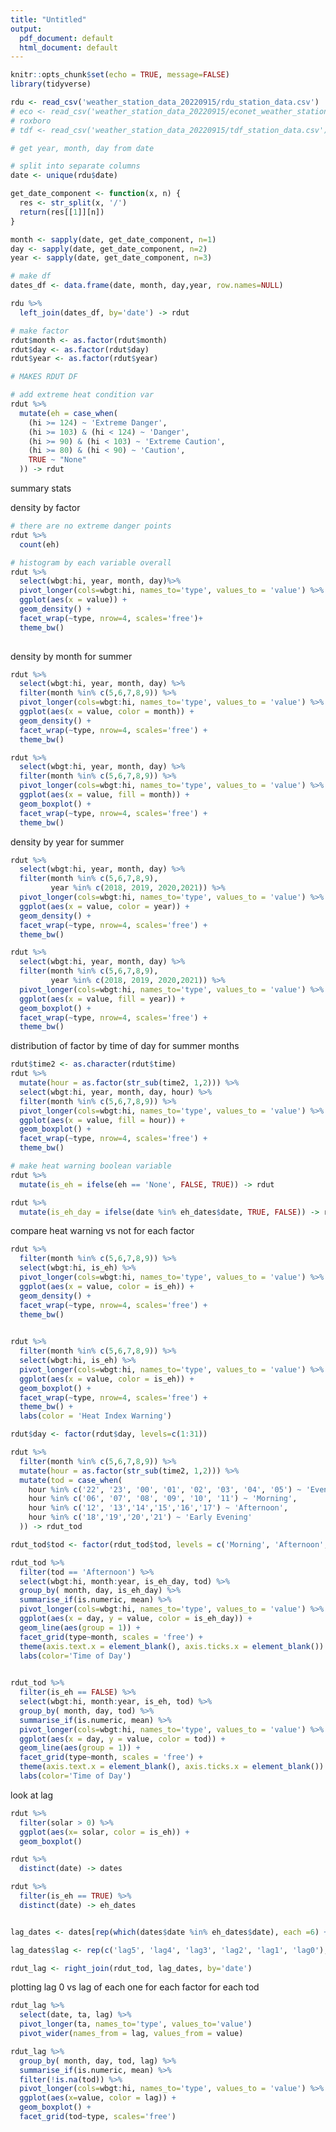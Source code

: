 ```yaml
---
title: "Untitled"
output:
  pdf_document: default
  html_document: default
---
```


```r
knitr::opts_chunk$set(echo = TRUE, message=FALSE)
library(tidyverse)
```

```r
rdu <- read_csv('weather_station_data_20220915/rdu_station_data.csv')
# eco <- read_csv('weather_station_data_20220915/econet_weather_station_data.csv')
# roxboro
# tdf <- read_csv('weather_station_data_20220915/tdf_station_data.csv') 
```

```r
# get year, month, day from date 

# split into separate columns
date <- unique(rdu$date)

get_date_component <- function(x, n) {
  res <- str_split(x, '/')
  return(res[[1]][n])
}

month <- sapply(date, get_date_component, n=1)
day <- sapply(date, get_date_component, n=2)
year <- sapply(date, get_date_component, n=3)

# make df 
dates_df <- data.frame(date, month, day,year, row.names=NULL)

rdu %>% 
  left_join(dates_df, by='date') -> rdut

# make factor
rdut$month <- as.factor(rdut$month)
rdut$day <- as.factor(rdut$day)
rdut$year <- as.factor(rdut$year)

# MAKES RDUT DF 
```

```r
# add extreme heat condition var 
rdut %>% 
  mutate(eh = case_when(
    (hi >= 124) ~ 'Extreme Danger',
    (hi >= 103) & (hi < 124) ~ 'Danger',
    (hi >= 90) & (hi < 103) ~ 'Extreme Caution',
    (hi >= 80) & (hi < 90) ~ 'Caution',
    TRUE ~ "None"
  )) -> rdut
```

summary stats 

density by factor 
```r
# there are no extreme danger points 
rdut %>% 
  count(eh)

# histogram by each variable overall 
rdut %>%
  select(wbgt:hi, year, month, day)%>%
  pivot_longer(cols=wbgt:hi, names_to='type', values_to = 'value') %>%
  ggplot(aes(x = value)) +
  geom_density() +
  facet_wrap(~type, nrow=4, scales='free')+ 
  theme_bw()
  
```

density by month for summer
```r
rdut %>%
  select(wbgt:hi, year, month, day) %>%
  filter(month %in% c(5,6,7,8,9)) %>%
  pivot_longer(cols=wbgt:hi, names_to='type', values_to = 'value') %>%
  ggplot(aes(x = value, color = month)) +
  geom_density() +
  facet_wrap(~type, nrow=4, scales='free') + 
  theme_bw()
```

```r
rdut %>%
  select(wbgt:hi, year, month, day) %>%
  filter(month %in% c(5,6,7,8,9)) %>%
  pivot_longer(cols=wbgt:hi, names_to='type', values_to = 'value') %>%
  ggplot(aes(x = value, fill = month)) +
  geom_boxplot() +
  facet_wrap(~type, nrow=4, scales='free') +
  theme_bw() 
```

density by year for summer 
```r
rdut %>%
  select(wbgt:hi, year, month, day) %>%
  filter(month %in% c(5,6,7,8,9),
         year %in% c(2018, 2019, 2020,2021)) %>%
  pivot_longer(cols=wbgt:hi, names_to='type', values_to = 'value') %>%
  ggplot(aes(x = value, color = year)) +
  geom_density() +
  facet_wrap(~type, nrow=4, scales='free') +
  theme_bw() 
```
```r
rdut %>%
  select(wbgt:hi, year, month, day) %>%
  filter(month %in% c(5,6,7,8,9),
         year %in% c(2018, 2019, 2020,2021)) %>%
  pivot_longer(cols=wbgt:hi, names_to='type', values_to = 'value') %>%
  ggplot(aes(x = value, fill = year)) +
  geom_boxplot() +
  facet_wrap(~type, nrow=4, scales='free') +
  theme_bw() 
```

distribution of factor by time of day for summer months
```r
rdut$time2 <- as.character(rdut$time)
rdut %>%
  mutate(hour = as.factor(str_sub(time2, 1,2))) %>%
  select(wbgt:hi, year, month, day, hour) %>%
  filter(month %in% c(5,6,7,8,9)) %>%
  pivot_longer(cols=wbgt:hi, names_to='type', values_to = 'value') %>%
  ggplot(aes(x = value, fill = hour)) +
  geom_boxplot() +
  facet_wrap(~type, nrow=4, scales='free') +
  theme_bw() 

```

```r
# make heat warning boolean variable 
rdut %>%
  mutate(is_eh = ifelse(eh == 'None', FALSE, TRUE)) -> rdut

rdut %>% 
  mutate(is_eh_day = ifelse(date %in% eh_dates$date, TRUE, FALSE)) -> rdut

```

compare heat warning vs not for each factor 
```r
rdut %>%
  filter(month %in% c(5,6,7,8,9)) %>%
  select(wbgt:hi, is_eh) %>%
  pivot_longer(cols=wbgt:hi, names_to='type', values_to = 'value') %>%
  ggplot(aes(x = value, color = is_eh)) +
  geom_density() +
  facet_wrap(~type, nrow=4, scales='free') +
  theme_bw() 
  
```

```r
rdut %>%
  filter(month %in% c(5,6,7,8,9)) %>%
  select(wbgt:hi, is_eh) %>%
  pivot_longer(cols=wbgt:hi, names_to='type', values_to = 'value') %>%
  ggplot(aes(x = value, color = is_eh)) +
  geom_boxplot() +
  facet_wrap(~type, nrow=4, scales='free') +
  theme_bw() +
  labs(color = 'Heat Index Warning')
```

```r
rdut$day <- factor(rdut$day, levels=c(1:31))
```

```r
rdut %>% 
  filter(month %in% c(5,6,7,8,9)) %>%
  mutate(hour = as.factor(str_sub(time2, 1,2))) %>%
  mutate(tod = case_when(
    hour %in% c('22', '23', '00', '01', '02', '03', '04', '05') ~ 'Evening',
    hour %in% c('06', '07', '08', '09', '10', '11') ~ 'Morning',
    hour %in% c('12', '13','14','15','16','17') ~ 'Afternoon',
    hour %in% c('18','19','20','21') ~ 'Early Evening'
  )) -> rdut_tod

rdut_tod$tod <- factor(rdut_tod$tod, levels = c('Morning', 'Afternoon', 'Early Evening', 'Evening'))

rdut_tod %>%
  filter(tod == 'Afternoon') %>%
  select(wbgt:hi, month:year, is_eh_day, tod) %>%
  group_by( month, day, is_eh_day) %>%
  summarise_if(is.numeric, mean) %>%
  pivot_longer(cols=wbgt:hi, names_to='type', values_to = 'value') %>%
  ggplot(aes(x = day, y = value, color = is_eh_day)) +
  geom_line(aes(group = 1)) +
  facet_grid(type~month, scales = 'free') + 
  theme(axis.text.x = element_blank(), axis.ticks.x = element_blank()) + 
  labs(color='Time of Day')
  
```

```r
rdut_tod %>%
  filter(is_eh == FALSE) %>%
  select(wbgt:hi, month:year, is_eh, tod) %>%
  group_by( month, day, tod) %>%
  summarise_if(is.numeric, mean) %>%
  pivot_longer(cols=wbgt:hi, names_to='type', values_to = 'value') %>%
  ggplot(aes(x = day, y = value, color = tod)) +
  geom_line(aes(group = 1)) +
  facet_grid(type~month, scales = 'free') + 
  theme(axis.text.x = element_blank(), axis.ticks.x = element_blank()) + 
  labs(color='Time of Day')
```

look at lag 

```r
rdut %>% 
  filter(solar > 0) %>%
  ggplot(aes(x= solar, color = is_eh)) +
  geom_boxplot()
```


```r
rdut %>%
  distinct(date) -> dates

rdut %>% 
  filter(is_eh == TRUE) %>%
  distinct(date) -> eh_dates


lag_dates <- dates[rep(which(dates$date %in% eh_dates$date), each =6) + -5:0,]

lag_dates$lag <- rep(c('lag5', 'lag4', 'lag3', 'lag2', 'lag1', 'lag0'), times= 1305)

rdut_lag <- right_join(rdut_tod, lag_dates, by='date')
```

plotting lag 0 vs lag of each one for each factor for each tod 


```r
rdut_lag %>%
  select(date, ta, lag) %>%
  pivot_longer(ta, names_to='type', values_to='value') 
  pivot_wider(names_from = lag, values_from = value)
```




```r
rdut_lag %>%
  group_by( month, day, tod, lag) %>%
  summarise_if(is.numeric, mean) %>%
  filter(!is.na(tod)) %>%
  pivot_longer(cols=wbgt:hi, names_to='type', values_to = 'value') %>%
  ggplot(aes(x=value, color = lag)) +
  geom_boxplot() +
  facet_grid(tod~type, scales='free')
  
```

```r

```








